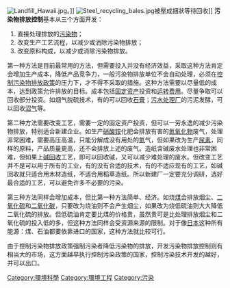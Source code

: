 {{unreferenced|time=2019-03-05T09:05:01+00:00}}
[[Image:Landfill_Hawaii.jpg|thumb]]。]]
[[Image:Steel_recycling_bales.jpg|thumb]]被壓成捆狀等待回收]]
'''污染物排放控制'''基本从三个方面开发：
# 直接处理排放的[[污染物|污染物]]；
# 改变生产工艺流程，以减少或消除污染物排放；
# 改变原料构成，以减少或消除污染物排放。

第一种方法是目前最常用的方法，但需要投入并没有经济效益，采取这种方法肯定会增加生产成本，降低产品竞争力，一般污染物排放单位不会自动处理，必须在[[控制污染物排放政策|控制污染物排放政策]]的压力下，才不得不采取的措施。这种方法需要以尽量低的成本，达到政策允许排放的目标。成本包括[[固定资产|固定资产]]投资和[[运转费用|运转费用]]。尽量争取可以回收部分投资。如烟气脱硫技术，有的可以回收[[石膏|石膏]]；[[污水处理厂|污水处理厂]]的污泥发酵，可以回收[[沼气|沼气]]等。

第二种方法需要改变工艺，需要一定的固定资产投资，但可以一劳永逸的减少污染物排放，特别适合新建企业。如生产[[硝酸铵|硝酸铵]]化肥会排放有害的[[氮氧化物|氮氧化物]]废气，处理非常困难，需要高压高温，只能分解成没有用处的[[氮|氮]]气，但如果改为生产[[尿素|尿素]]，同样的原料，产品质量更高，还不会排放上述的废气。造纸含碱废水处理也非常困难，但如果上[[碱回收|碱回收]]工艺，即可以回收碱，又可以减少难处理的废水。但改变工艺并不是可以用于所有的工业，有的没有合适的技术，有的不适应现有的工艺，如碱回收就只适合用木材造纸，不适合用稻草造纸。所以新建厂一定要充分调研，选好最合适的工艺，可以避免许多不必要的污染。

第三种方法同样会增加成本，但比第一种方法简单、经济。如烧[[煤|煤]]会排放烟尘、[[二氧化硫|二氧化硫]]和[[二氧化碳|二氧化碳]]，只要改为烧油则不会产生烟尘，如果改为烧低硫油则大大降低二氧化硫的排放。但低硫油肯定要比煤的价格贵，虽然贵可是比处理排放烟尘和二氧化硫的投入低的多，但这种方法同样会受资源来源的限制。对于像[[日本|日本]]这种所有能源：煤、石油都要依靠进口的国家，这种方法就比较可行。

由于控制污染物排放政策强制污染者降低污染物的排放，开发污染物排放控制则有相当大的市场，这方面越早执行控制污染政策的国家，控制污染技术开发的越好，并可以出口。

{{Waste}}
{{Pollution}}
{{Authority control}}
{{Environ-stub}}

[[Category:環境科學|Category:環境科學]]
[[Category:環境工程|Category:環境工程]]
[[Category:污染|Category:污染]]